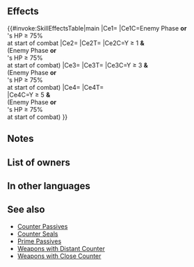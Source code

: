 {{Passive
|name=Obsidian Tactics
|type=A
|exclusive=1
|canUseWeapon={{WeaponList|All}}
|canUseMove={{MoveList|All}}
|properties=random_owner
|1name=Obsidian Tactics
|1tagid=SID_黒曜石の教え
|1effect=If foe initiates combat or foe's HP ≥ 75% at start of combat, grants Atk/Spd/Def/Res+9 to unit during combat, and the following effects occur during combat based on the value of X (X = total number of【Bonus】effects active on unit and allies within 2 spaces of unit, excluding stat bonuses): if ≥ 1 inflicts Atk/Def-X × 2 on foe (max 12); if ≥ 3, unit can counterattack regardless of foe's range; if ≥ 5, reduces the percentage of foe's non-Special "reduce damage by X%" skills by 50% (excluding area-of-effect Specials).<br><br>【Bonus】<br>All effects that last "for 1 turn" or "that turn only." Includes bonuses granted by a skill like Rally or Hone and positive status effects (extra movement or effects like Dominance).
|1cost=300
|1required=-
}}
==Effects==
{{#invoke:SkillEffectsTable|main
|Ce1={{Eft|Temporary buffs|Atk/Spd/Def/Res|9}}
|Ce1C=Enemy Phase '''or'''<br>{{Tgt|Foe}}'s HP ≥ 75%<br>at start of combat
|Ce2={{Eft|Temporary debuffs|Atk/Def|2 x Y|max=12}}
|Ce2T={{Tgt|Foe}}
|Ce2C=Y ≥ 1 '''&'''<br>(Enemy Phase '''or'''<br>{{Tgt|Foe}}'s HP ≥ 75%<br>at start of combat)
|Ce3={{Eft|Distant Counter}}
|Ce3T={{Tgt|Unit}}
|Ce3C=Y ≥ 3 '''&'''<br>(Enemy Phase '''or'''<br>{{Tgt|Foe}}'s HP ≥ 75%<br>at start of combat)
|Ce4={{Eft|Reduce Damage Reduction|50%}}
|Ce4T={{Tgt|Foe}}<br>
|Ce4C=Y ≥ 5 '''&'''<br>(Enemy Phase '''or'''<br>{{Tgt|Foe}}'s HP ≥ 75%<br>at start of combat)
}}
<b>{{Hatnote|1=Y = {{Kp|Bonus}} effects active on {{Tgt|Unit}} '''&''' {{Tgt|Allies}}<br>[[within 2 spaces]] (exc. {{SEt|Bonuses}})}}</b>

==Notes==
{{IfFoeInitiates}}
{{Temporary buffs}}
{{Temporary debuffs}}
{{DamagePercentageReduction}}
{{EffectfromBonus|temporary debuffs, counterattack, damage-reduction reducing effects|nonStat=1}}

==List of owners==
{{Skill Hero List}}
==In other languages==
{{OtherLanguages
|japanese=黒曜石の教え
|german=Obsidian-Lehren
|spanishEU=Táctica Obsidiana
|spanishLA=Táctica obsidiana
|french=Tact. Obsidienne
|italian=Tattica Ossidiana
|chineseTW=黑曜石的教誨
|portuguese=Tática Obsidiana
}}
==See also== 
{{See also skills|cond=(Description LIKE '%number of%Bonus%effects active on%' OR (Description LIKE '%counterattack regardless of%range%' AND SCategory!='Weapon')) AND ((Exclusive='1' AND Name NOT LIKE '%+') OR SCategory='captain')}}
* [[Counter Passives]]
* [[Counter Seals]]
* [[Prime Passives]]
* [[Weapons with Distant Counter]]
* [[Weapons with Close Counter]]
{{Passives Navbox|A}}